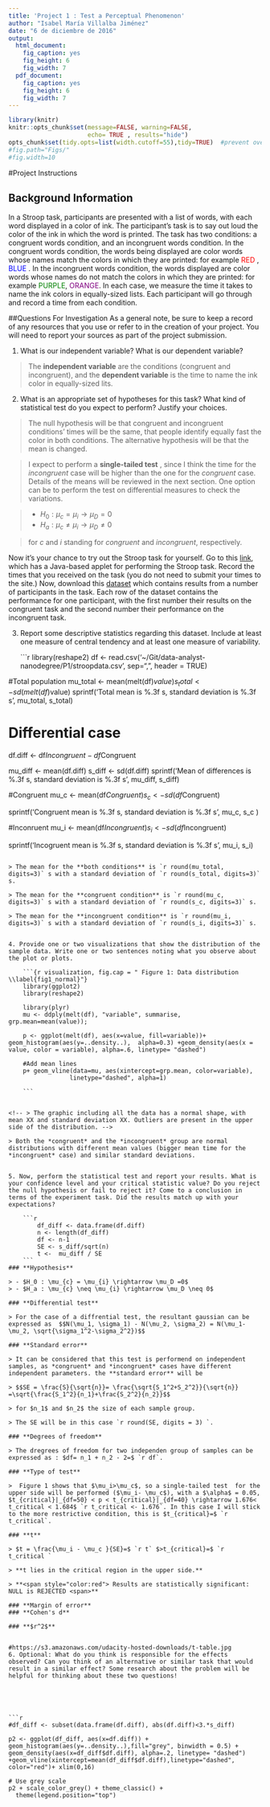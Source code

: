 ```yaml
---
title: 'Project 1 : Test a Perceptual Phenomenon'
author: "Isabel María Villalba Jiménez"
date: "6 de diciembre de 2016"
output:
  html_document:
    fig_caption: yes
    fig_height: 6
    fig_width: 7
  pdf_document:
    fig_caption: yes
    fig_height: 6
    fig_width: 7
---
```


```r
library(knitr)
knitr::opts_chunk$set(message=FALSE, warning=FALSE,
                      echo= TRUE , results="hide")
opts_chunk$set(tidy.opts=list(width.cutoff=55),tidy=TRUE)  #prevent overloading
#fig.path="Figs/"
#fig.width=10

```



#Project Instructions


## Background Information
  In a Stroop task, participants are presented with a list of words, with each word displayed in a color of ink. The participant’s task is to say out loud the color of the ink in which the word is printed. The task has two conditions: a congruent words condition, and an incongruent words condition. In the congruent words condition, the words being displayed are color words whose names match the colors in which they are printed: for example <span style="color:red">RED </span>, <span style="color:blue">BLUE </span>. In the incongruent words condition, the words displayed are color words whose names do not match the colors in which they are printed: for example <span style="color:green">PURPLE</span>, <span style="color:purple"> ORANGE</span>. In each case, we measure the time it takes to name the ink colors in equally-sized lists. Each participant will go through and record a time from each condition.

##Questions For Investigation
  As a general note, be sure to keep a record of any resources that you use or refer to in the creation of your project. You will need to report your sources as part of the project submission.

1. What is our independent variable? What is our dependent variable?

> The **independent variable** are the conditions (congruent and incongruent), and the **dependent variable** is the time to name the ink color in equally-sized lits.

2. What is an appropriate set of hypotheses for this task? What kind of statistical test do you expect to perform? Justify your choices.

> The null hypothesis will be that congruent and incongruent conditions' times will be the same, that people identify equally fast the color in both conditions. The alternative hypothesis will be that the mean is changed.

>  I expect to perform a **single-tailed test** , since I think the time for the *incongruent* case will be higher than the one for the *congruent* case. Details of the means will be reviewed in the next section. One option can be to perform the test on differential measures to check the variations.

> - $H_0 : \mu_{c} = \mu_{i} \rightarrow \mu_D =0$
> - $H_a : \mu_{c} \neq \mu_{i} \rightarrow \mu_D \neq 0$

> for *c* and *i* standing for *congruent* and *incongruent*, respectively.

Now it’s your chance to try out the Stroop task for yourself. Go to this [link](https://faculty.washington.edu/chudler/java/ready.html), which has a Java-based applet for performing the Stroop task. Record the times that you received on the task (you do not need to submit your times to the site.) Now, download this [dataset](https://drive.google.com/file/d/0B9Yf01UaIbUgQXpYb2NhZ29yX1U/view?usp=sharing) which contains results from a number of participants in the task. Each row of the dataset contains the performance for one participant, with the first number their results on the congruent task and the second number their performance on the incongruent task.

3. Report some descriptive statistics regarding this dataset. Include at least one measure of central tendency and at least one measure of variability.


    ```r
library(reshape2)
df <- read.csv('~/Git/data-analyst-nanodegree/P1/stroopdata.csv', sep=",", header = TRUE)

#Total population 
mu_total <-  mean(melt(df)$value)
s_total <- sd(melt(df)$value)
sprintf('Total mean is %.3f s, standard deviation is %.3f s', mu_total, s_total)

# Differential case
df.diff <- df$Incongruent-df$Congruent

mu_diff <-  mean(df.diff)
s_diff <- sd(df.diff)
sprintf('Mean of differences is %.3f s, standard deviation is %.3f s', mu_diff, s_diff)

#Congruent
mu_c <- mean(df$Congruent)
s_c <- sd(df$Congruent)

sprintf('Congruent mean is %.3f s, standard deviation is %.3f s', mu_c, s_c )

#Inconruent
mu_i <- mean(df$Incongruent)
s_i <- sd(df$Incongruent)

sprintf('Incogruent mean is %.3f s, standard deviation is %.3f s', mu_i, s_i)
```

> The mean for the **both conditions** is `r round(mu_total, digits=3)` s with a standard deviation of `r round(s_total, digits=3)` s.

> The mean for the **congruent condition** is `r round(mu_c, digits=3)` s with a standard deviation of `r round(s_c, digits=3)` s.

> The mean for the **incongruent condition** is `r round(mu_i, digits=3)` s with a standard deviation of `r round(s_i, digits=3)` s.


4. Provide one or two visualizations that show the distribution of the sample data. Write one or two sentences noting what you observe about the plot or plots.

    ```{r visualization, fig.cap = " Figure 1: Data distribution \\label{fig1_normal}"} 
    library(ggplot2)
    library(reshape2)
    
    library(plyr)
    mu <- ddply(melt(df), "variable", summarise, grp.mean=mean(value));
    
    p <- ggplot(melt(df), aes(x=value, fill=variable))+ geom_histogram(aes(y=..density..),  alpha=0.3) +geom_density(aes(x = value, color = variable), alpha=.6, linetype= "dashed")
    
    #Add mean lines
    p+ geom_vline(data=mu, aes(xintercept=grp.mean, color=variable),
                 linetype="dashed", alpha=1)
    
    ```


<!-- > The graphic including all the data has a normal shape, with mean XX and standard deviation XX. Outliers are present in the upper side of the distribution. -->

> Both the *congruent* and the *incongruent* group are normal distributions with different mean values (bigger mean time for the *incongruent* case) and similar standard deviations.


5. Now, perform the statistical test and report your results. What is your confidence level and your critical statistic value? Do you reject the null hypothesis or fail to reject it? Come to a conclusion in terms of the experiment task. Did the results match up with your expectations?

    ```r
        df_diff <- data.frame(df.diff)
        n <- length(df_diff)  
        df <- n-1
        SE <- s_diff/sqrt(n)
        t <-  mu_diff / SE
    ```
### **Hypothesis**

> - $H_0 : \mu_{c} = \mu_{i} \rightarrow \mu_D =0$
> - $H_a : \mu_{c} \neq \mu_{i} \rightarrow \mu_D \neq 0$

### **Differential test**

> For the case of a diffrential test, the resultant gaussian can be expressed as  $$N(\mu_1, \sigma_1) - N(\mu_2, \sigma_2) = N(\mu_1-\mu_2, \sqrt{\sigma_1^2-\sigma_2^2})$$

### **Standard error**

> It can be considered that this test is performend on independent samples, as *congruent* and *incongruent* cases have different independent parameters. the **standard error** will be

> $$SE = \frac{S}{\sqrt{n}}= \frac{\sqrt{S_1^2+S_2^2}}{\sqrt{n}} =\sqrt{\frac{S_1^2}{n_1}+\frac{S_2^2}{n_2}}$$

> for $n_1$ and $n_2$ the size of each sample group.

> The SE will be in this case `r round(SE, digits = 3) `.

### **Degrees of freedom**

> The dregrees of freedom for two independen group of samples can be expressed as : $df= n_1 + n_2 - 2=$ `r df`.

### **Type of test**

>  Figure 1 shows that $\mu_i>\mu_c$, so a single-tailed test  for the upper side will be performed ($\mu_i- \mu_c$), with a $\alpha$ = 0.05, $t_{critical}|_{df=50} < p < t_{critical}|_{df=40} \rightarrow 1.676< t_critical < 1.684$ `r t_critical <- 1.676`. In this case I will stick to the more restrictive condition, this is $t_{critical}=$ `r t_critical`.

### **t**

> $t = \frac{\mu_i - \mu_c }{SE}=$ `r t` $>t_{critical}=$ `r t_critical `

> **t lies in the critical region in the upper side.**

> **<span style="color:red"> Results are statistically significant: NULL is REJECTED <span>**

### **Margin of error**
### **Cohen's d**

### **$r^2$**


#https://s3.amazonaws.com/udacity-hosted-downloads/t-table.jpg
6. Optional: What do you think is responsible for the effects observed? Can you think of an alternative or similar task that would result in a similar effect? Some research about the problem will be helpful for thinking about these two questions!





```r
#df_diff <- subset(data.frame(df.diff), abs(df.diff)<3.*s_diff)

p2 <- ggplot(df_diff, aes(x=df.diff)) + geom_histogram(aes(y=..density..),fill="grey", binwidth = 0.5) + geom_density(aes(x=df_diff$df.diff), alpha=.2, linetype= "dashed") +geom_vline(xintercept=mean(df_diff$df.diff),linetype="dashed", color="red")+ xlim(0,16)

# Use grey scale
p2 + scale_color_grey() + theme_classic() +
  theme(legend.position="top")

```